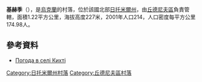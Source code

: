 {{coord|50|5|15|N|28|12|40|E|scale:30000|display=title}}

'''基赫季'''（{{lang-uk|Кихті}}），是[[烏克蘭|烏克蘭]]的村落，位於該國北部[[日托米爾州|日托米爾州]]，由[[丘德尼夫區|丘德尼夫區]]負責管轄，面積1.22平方公里，海拔高度227米，2001年人口214，人口密度每平方公里174.98人。

==參考資料==
* [http://weather.in.ua/ua/zhitomirskaja/10514 Погода в селі Кихті] {{Wayback|url=http://weather.in.ua/ua/zhitomirskaja/10514 |date=20111219151515 }}

{{DEFAULTSORT:Кихті}}
[[Category:日托米爾州村落|Category:日托米爾州村落]]
[[Category:丘德尼夫區村落|Category:丘德尼夫區村落]]


{{Zhytomyr-geo-stub}}